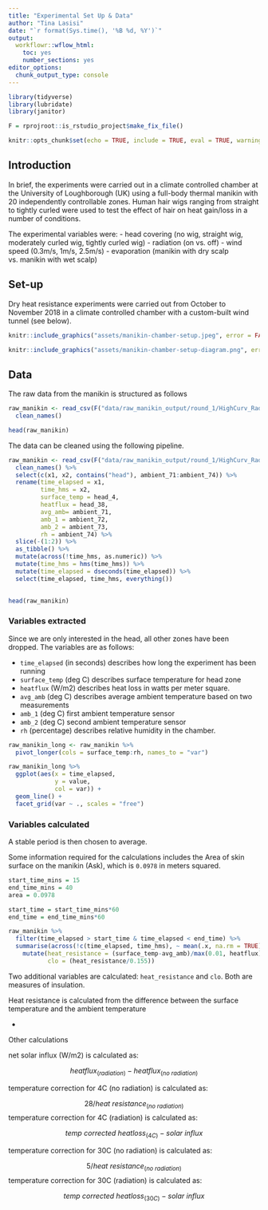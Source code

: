 ```yaml
---
title: "Experimental Set Up & Data"
author: "Tina Lasisi"
date: "`r format(Sys.time(), '%B %d, %Y')`"
output:
  workflowr::wflow_html:
    toc: yes
    number_sections: yes
editor_options:
  chunk_output_type: console
---
```



```r

library(tidyverse)
library(lubridate)
library(janitor)

F = rprojroot::is_rstudio_project$make_fix_file()

knitr::opts_chunk$set(echo = TRUE, include = TRUE, eval = TRUE, warning = FALSE, message = FALSE, fig.retina = 2, fig.width = 8, fig.height = 6, out.width = "100%")
```

## Introduction

In brief, the experiments were carried out in a climate controlled chamber at the University of Loughborough (UK) using a full-body thermal manikin with 20 independently controllable zones. Human hair wigs ranging from straight to tightly curled were used to test the effect of hair on heat gain/loss in a number of conditions.

The experimental variables were:
- head covering (no wig, straight wig, moderately curled wig, tightly curled wig)
- radiation (on vs. off)
- wind speed (0.3m/s, 1m/s, 2.5m/s)
- evaporation (manikin with dry scalp vs. manikin with wet scalp)

## Set-up
Dry heat resistance experiments were carried out from October to November 2018 in a climate controlled chamber with a custom-built wind tunnel (see below).


```r
knitr::include_graphics("assets/manikin-chamber-setup.jpeg", error = FALSE)

```

```r
knitr::include_graphics("assets/manikin-chamber-setup-diagram.png", error = FALSE)

```


## Data

The raw data from the manikin is structured as follows

```r

raw_manikin <- read_csv(F("data/raw_manikin_output/round_1/HighCurv_RadOff_wind0_3 (run with new conditions).csv"), skip = 16) %>% 
  clean_names()

head(raw_manikin)

```

The data can be cleaned using the following pipeline.

```r

raw_manikin <- read_csv(F("data/raw_manikin_output/round_1/HighCurv_RadOff_wind0_3 (run with new conditions).csv"), skip = 16) %>% 
  clean_names() %>% 
  select(c(x1, x2, contains("head"), ambient_71:ambient_74)) %>% 
  rename(time_elapsed = x1,
         time_hms = x2,
         surface_temp = head_4,
         heatflux = head_38,
         avg_amb= ambient_71,
         amb_1 = ambient_72,
         amb_2 = ambient_73,
         rh = ambient_74) %>% 
  slice(-(1:2)) %>% 
  as_tibble() %>% 
  mutate(across(!time_hms, as.numeric)) %>% 
  mutate(time_hms = hms(time_hms)) %>% 
  mutate(time_elapsed = dseconds(time_elapsed)) %>% 
  select(time_elapsed, time_hms, everything())
  

head(raw_manikin)

```
### Variables extracted
Since we are only interested in the head, all other zones have been dropped. The variables are as follows:

- `time_elapsed` (in seconds) describes how long the experiment has been running
- `surface_temp` (deg C) describes surface temperature for head zone
- `heatflux` (W/m2) describes heat loss in watts per meter square.
- `avg_amb` (deg C) describes average ambient temperature based on two measurements
- `amb_1` (deg C) first ambient temperature sensor
- `amb_2` (deg C) second ambient temperature sensor
- `rh` (percentage) describes relative humidity in the chamber.


```r

raw_manikin_long <- raw_manikin %>% 
  pivot_longer(cols = surface_temp:rh, names_to = "var")


```

```r

raw_manikin_long %>% 
  ggplot(aes(x = time_elapsed, 
             y = value,
             col = var)) +
  geom_line() +
  facet_grid(var ~ ., scales = "free")

```

### Variables calculated
A stable period is then chosen to average.

Some information required for the calculations includes the Area of skin surface on the manikin (Ask), which is `0.0978` in meters squared.

```r

start_time_mins = 15
end_time_mins = 40
area = 0.0978

start_time = start_time_mins*60
end_time = end_time_mins*60

raw_manikin %>% 
  filter(time_elapsed > start_time & time_elapsed < end_time) %>% 
  summarise(across(!c(time_elapsed, time_hms), ~ mean(.x, na.rm = TRUE))) %>% 
    mutate(heat_resistance = (surface_temp-avg_amb)/max(0.01, heatflux),
           clo = (heat_resistance/0.155))

```

Two additional variables are calculated: `heat_resistance` and `clo`. Both are measures of insulation. 

Heat resistance is calculated from the difference between the surface temperature and the ambient temperature


- 

Other calculations

net solar influx (W/m2) is calculated as: 

$$heatflux_{(radiation)}- heatflux_{(no \ radiation)}$$

temperature correction for 4C (no radiation) is calculated as:

$$28/heat\ resistance_{(no \ radiation)} $$
temperature correction for 4C (radiation) is calculated as:

$$temp\ corrected \ heat loss_{(4C)} - solar\ influx $$

temperature correction for 30C (no radiation) is calculated as:

$$5/heat\ resistance_{(no \ radiation)} $$
temperature correction for 30C (radiation) is calculated as:

$$temp\ corrected \ heat loss_{(30C)} - solar\ influx $$


